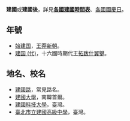 '''建國'''或'''建國後'''，詳見'''[[各國建國時間列表|各國建國時間表]]'''、[[國慶日|各國國慶日]]。

==年號==
* [[始建国|始建国]]，[[王莽|王莽]][[新朝|新朝]]。
* [[建国_(代)|建国 (代)]]，十六國時期代王[[拓跋什翼犍|拓跋什翼犍]]。

==地名、校名==
* [[建國路|建國路]]，常見路名。
* [[建國大學|建國大學]]，南韓首爾。
* [[建國科技大學|建國科技大學]]，臺灣。
* [[臺北市立建國高級中學|臺北市立建國高級中學]]，臺灣。

{{disambig|J|Cat=二字亚洲相关消歧义}}